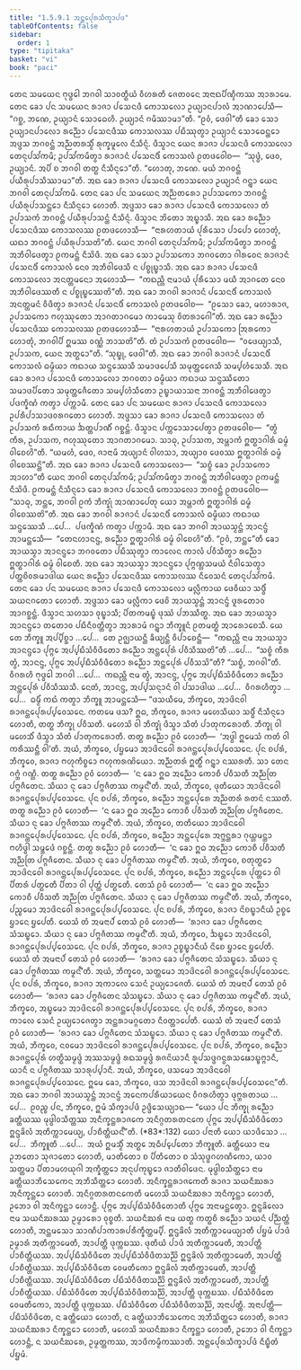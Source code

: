 ```yaml
---
title: "1.5.9.1 ᩋᨶ᩠ᨲᩮᨸᩩᩁᩈᩥᨠ᩠ᨡᩣᨸᨴ"
tableOfContents: false
sidebar:
  order: 1
type: "tipitaka"
basket: "vi"
book: "paci"
---
```



<DynamicBreadcrumb />

<Division number="494" book="paci">

<Paragraph number="1448" book="paci">
ᨲᩮᨶ ᩈᨾᨿᩮᨶ ᨻᩩᨴ᩠ᨵᩮᩤ ᨽᨣᩅᩤ ᩈᩣᩅᨲ᩠ᨳᩥᨿᩴ ᩅᩥᩉᩁᨲᩥ ᨩᩮᨲᩅᨶᩮ ᩋᨶᩣᨳᨸᩥᨱ᩠ᨯᩥᨠᩔ ᩋᩣᩁᩣᨾᩮ. ᨲᩮᨶ ᨡᩮᩣ ᨸᨶ ᩈᨾᨿᩮᨶ ᩁᩣᨩᩣ ᨸᩈᩮᨶᨴᩥ ᨠᩮᩣᩈᩃᩮᩣ ᩏᨿ᩠ᨿᩣᨶᨸᩣᩃᩴ ᩋᩣᨱᩣᨸᩮᩈᩥ—  “ᨣᨧ᩠ᨨ, ᨽᨱᩮ, ᩏᨿ᩠ᨿᩣᨶᩴ ᩈᩮᩣᨵᩮᩉᩥ. ᩏᨿ᩠ᨿᩣᨶᩴ ᨣᨾᩥᩔᩣᨾᩣ”ᨲᩥ. “ᩑᩅᩴ, ᨴᩮᩅᩤ”ᨲᩥ ᨡᩮᩣ ᩈᩮᩣ ᩏᨿ᩠ᨿᩣᨶᨸᩣᩃᩮᩣ ᩁᨬ᩠ᨬᩮᩣ ᨸᩈᩮᨶᨴᩥᩔ ᨠᩮᩣᩈᩃᩔ ᨸᨭᩥᩔᩩᨲ᩠ᩅᩣ ᩏᨿ᩠ᨿᩣᨶᩴ ᩈᩮᩣᨵᩮᨶ᩠ᨲᩮᩣ ᩋᨴ᩠ᨴᩈ ᨽᨣᩅᨶ᩠ᨲᩴ ᩋᨬ᩠ᨬᨲᩁᩈ᩠ᨾᩥᩴ ᩁᩩᨠ᩠ᨡᨾᩪᩃᩮ ᨶᩥᩈᩥᨶ᩠ᨶᩴ. ᨴᩥᩈ᩠ᩅᩣᨶ ᨿᩮᨶ ᩁᩣᨩᩣ ᨸᩈᩮᨶᨴᩥ ᨠᩮᩣᩈᩃᩮᩣ ᨲᩮᨶᩩᨸᩈᩘᨠᨾᩥ; ᩏᨸᩈᩘᨠᨾᩥᨲ᩠ᩅᩣ ᩁᩣᨩᩣᨶᩴ ᨸᩈᩮᨶᨴᩥᩴ ᨠᩮᩣᩈᩃᩴ ᩑᨲᨴᩅᩮᩤᨧ—  “ᩈᩩᨴ᩠ᨵᩴ, ᨴᩮᩅ, ᩏᨿ᩠ᨿᩣᨶᩴ. ᩋᨸᩥ ᨧ ᨽᨣᩅᩤ ᨲᨲ᩠ᨳ ᨶᩥᩈᩥᨶ᩠ᨶᩮᩣ”ᨲᩥ. “ᩉᩮᩣᨲᩩ, ᨽᨱᩮ. ᨾᨿᩴ ᨽᨣᩅᨶ᩠ᨲᩴ ᨸᨿᩥᩁᩩᨸᩣᩈᩥᩔᩣᨾᩣ”ᨲᩥ.
</Paragraph>

<Paragraph number="1449" book="paci">
ᩋᨳ ᨡᩮᩣ ᩁᩣᨩᩣ ᨸᩈᩮᨶᨴᩥ ᨠᩮᩣᩈᩃᩮᩣ ᩏᨿ᩠ᨿᩣᨶᩴ ᨣᨶ᩠ᨲ᩠ᩅᩣ ᨿᩮᨶ ᨽᨣᩅᩤ ᨲᩮᨶᩩᨸᩈᩘᨠᨾᩥ. ᨲᩮᨶ ᨡᩮᩣ ᨸᨶ ᩈᨾᨿᩮᨶ ᩋᨬ᩠ᨬᨲᩁᩮᩣ ᩏᨸᩣᩈᨠᩮᩣ ᨽᨣᩅᨶ᩠ᨲᩴ ᨸᨿᩥᩁᩩᨸᩣᩈᨶ᩠ᨲᩮᩣ ᨶᩥᩈᩥᨶ᩠ᨶᩮᩣ ᩉᩮᩣᨲᩥ. ᩋᨴ᩠ᨴᩈᩣ ᨡᩮᩣ ᩁᩣᨩᩣ ᨸᩈᩮᨶᨴᩥ ᨠᩮᩣᩈᩃᩮᩣ ᨲᩴ ᩏᨸᩣᩈᨠᩴ ᨽᨣᩅᨶ᩠ᨲᩴ ᨸᨿᩥᩁᩩᨸᩣᩈᨶ᩠ᨲᩴ ᨶᩥᩈᩥᨶ᩠ᨶᩴ. ᨴᩥᩈ᩠ᩅᩣᨶ ᨽᩦᨲᩮᩣ ᩋᨭ᩠ᨮᩣᩈᩥ. ᩋᨳ ᨡᩮᩣ ᩁᨬ᩠ᨬᩮᩣ ᨸᩈᩮᨶᨴᩥᩔ ᨠᩮᩣᩈᩃᩔ ᩑᨲᨴᩉᩮᩣᩈᩥ—  “ᨶᩣᩁᩉᨲᩣᨿᩴ ᨸᩩᩁᩥᩈᩮᩣ ᨸᩣᨸᩮᩣ ᩉᩮᩣᨲᩩᩴ, ᨿᨳᩣ ᨽᨣᩅᨶ᩠ᨲᩴ ᨸᨿᩥᩁᩩᨸᩣᩈᨲᩦ”ᨲᩥ. ᨿᩮᨶ ᨽᨣᩅᩤ ᨲᩮᨶᩩᨸᩈᩘᨠᨾᩥ; ᩏᨸᩈᩘᨠᨾᩥᨲ᩠ᩅᩣ ᨽᨣᩅᨶ᩠ᨲᩴ ᩋᨽᩥᩅᩤᨴᩮᨲ᩠ᩅᩣ ᩑᨠᨾᨶ᩠ᨲᩴ ᨶᩥᩈᩦᨴᩥ. ᩋᨳ ᨡᩮᩣ ᩈᩮᩣ ᩏᨸᩣᩈᨠᩮᩣ ᨽᨣᩅᨲᩮᩣ ᨣᩤᩁᩅᩮᨶ ᩁᩣᨩᩣᨶᩴ ᨸᩈᩮᨶᨴᩥᩴ ᨠᩮᩣᩈᩃᩴ ᨶᩮᩅ ᩋᨽᩥᩅᩤᨴᩮᩈᩥ ᨶ ᨸᨧ᩠ᨧᩩᨭ᩠ᨮᩣᩈᩥ. ᩋᨳ ᨡᩮᩣ ᩁᩣᨩᩣ ᨸᩈᩮᨶᨴᩥ ᨠᩮᩣᩈᩃᩮᩣ ᩋᨶᨲ᩠ᨲᨾᨶᩮᩣ ᩋᩉᩮᩣᩈᩥ—  “ᨠᨳᨬ᩠ᩉᩥ ᨶᩣᨾᩣᨿᩴ ᨸᩩᩁᩥᩈᩮᩣ ᨾᨿᩥ ᩋᩣᨣᨲᩮ ᨶᩮᩅ ᩋᨽᩥᩅᩤᨴᩮᩔᨲᩥ ᨶ ᨸᨧ᩠ᨧᩩᨭ᩠ᨮᩮᩔᨲᩦ”ᨲᩥ. ᩋᨳ ᨡᩮᩣ ᨽᨣᩅᩤ ᩁᩣᨩᩣᨶᩴ ᨸᩈᩮᨶᨴᩥᩴ ᨠᩮᩣᩈᩃᩴ ᩋᨶᨲ᩠ᨲᨾᨶᩴ ᩅᩥᨴᩥᨲ᩠ᩅᩣ ᩁᩣᨩᩣᨶᩴ ᨸᩈᩮᨶᨴᩥᩴ ᨠᩮᩣᩈᩃᩴ ᩑᨲᨴᩅᩮᩤᨧ—  “ᩑᩈᩮᩣ ᨡᩮᩣ, ᨾᩉᩣᩁᩣᨩ, ᩏᨸᩣᩈᨠᩮᩣ ᨻᩉᩩᩔᩩᨲᩮᩣ ᩋᩣᨣᨲᩣᨣᨾᩮᩣ ᨠᩣᨾᩮᩈᩩ ᩅᩦᨲᩁᩣᨣᩮᩤ”ᨲᩥ. ᩋᨳ ᨡᩮᩣ ᩁᨬ᩠ᨬᩮᩣ ᨸᩈᩮᨶᨴᩥᩔ ᨠᩮᩣᩈᩃᩔ ᩑᨲᨴᩉᩮᩣᩈᩥ—  “ᨶᩣᩁᩉᨲᩣᨿᩴ ᩏᨸᩣᩈᨠᩮᩣ ᩒᩁᨠᩮᩣ ᩉᩮᩣᨲᩩᩴ, ᨽᨣᩅᩤᨸᩥ ᩍᨾᩔ ᩅᨱ᩠ᨱᩴ ᨽᩣᩈᨲᩦ”ᨲᩥ. ᨲᩴ ᩏᨸᩣᩈᨠᩴ ᩑᨲᨴᩅᩮᩤᨧ—  “ᩅᨴᩮᨿ᩠ᨿᩣᩈᩥ, ᩏᨸᩣᩈᨠ, ᨿᩮᨶ ᩋᨲ᩠ᨳᩮᩣ”ᨲᩥ. “ᩈᩩᨭ᩠ᨮᩩ, ᨴᩮᩅᩤ”ᨲᩥ. ᩋᨳ ᨡᩮᩣ ᨽᨣᩅᩤ ᩁᩣᨩᩣᨶᩴ ᨸᩈᩮᨶᨴᩥᩴ ᨠᩮᩣᩈᩃᩴ ᨵᨾ᩠ᨾᩥᨿᩣ ᨠᨳᩣᨿ ᩈᨶ᩠ᨴᩔᩮᩈᩥ ᩈᨾᩣᨴᨸᩮᩈᩥ ᩈᨾᩩᨲ᩠ᨲᩮᨩᩮᩈᩥ ᩈᨾ᩠ᨸᩉᩴᩈᩮᩈᩥ. ᩋᨳ ᨡᩮᩣ ᩁᩣᨩᩣ ᨸᩈᩮᨶᨴᩥ ᨠᩮᩣᩈᩃᩮᩣ ᨽᨣᩅᨲᩣ ᨵᨾ᩠ᨾᩥᨿᩣ ᨠᨳᩣᨿ ᩈᨶ᩠ᨴᩔᩥᨲᩮᩣ ᩈᨾᩣᨴᨸᩥᨲᩮᩣ ᩈᨾᩩᨲ᩠ᨲᩮᨩᩥᨲᩮᩣ ᩈᨾ᩠ᨸᩉᩴᩈᩥᨲᩮᩣ ᩏᨭ᩠ᨮᩣᨿᩣᩈᨶᩣ ᨽᨣᩅᨶ᩠ᨲᩴ ᩋᨽᩥᩅᩤᨴᩮᨲ᩠ᩅᩣ ᨸᨴᨠ᩠ᨡᩥᨱᩴ ᨠᨲ᩠ᩅᩣ ᨸᨠ᩠ᨠᩣᨾᩥ.
</Paragraph>

</Division>
<Division number="495" book="paci">

<Paragraph number="1450" book="paci">
ᨲᩮᨶ ᨡᩮᩣ ᨸᨶ ᩈᨾᨿᩮᨶ ᩁᩣᨩᩣ ᨸᩈᩮᨶᨴᩥ ᨠᩮᩣᩈᩃᩮᩣ ᩏᨸᩁᩥᨸᩣᩈᩣᨴᩅᩁᨣᨲᩮᩣ ᩉᩮᩣᨲᩥ. ᩋᨴ᩠ᨴᩈᩣ ᨡᩮᩣ ᩁᩣᨩᩣ ᨸᩈᩮᨶᨴᩥ ᨠᩮᩣᩈᩃᩮᩣ ᨲᩴ ᩏᨸᩣᩈᨠᩴ ᩁᨳᩥᨠᩣᨿ ᨨᨲ᩠ᨲᨸᩣᨱᩥᩴ ᨣᨧ᩠ᨨᨶ᩠ᨲᩴ. ᨴᩥᩈ᩠ᩅᩣᨶ ᨸᨠ᩠ᨠᩮᩣᩈᩣᨸᩮᨲ᩠ᩅᩣ ᩑᨲᨴᩅᩮᩤᨧ—  “ᨲ᩠ᩅᩴ ᨠᩥᩁ, ᩏᨸᩣᩈᨠ, ᨻᩉᩩᩔᩩᨲᩮᩣ ᩋᩣᨣᨲᩣᨣᨾᩮᩣ. ᩈᩣᨵᩩ, ᩏᨸᩣᩈᨠ, ᩋᨾ᩠ᩉᩣᨠᩴ ᩍᨲ᩠ᨳᩣᨣᩤᩁᩴ ᨵᨾ᩠ᨾᩴ ᩅᩤᨧᩮᩉᩦ”ᨲᩥ. “ᨿᨾᩉᩴ, ᨴᩮᩅ, ᨩᩣᨶᩣᨾᩥ ᩋᨿ᩠ᨿᩣᨶᩴ ᩅᩤᩉᩈᩣ, ᩋᨿ᩠ᨿᩣᩅ ᨴᩮᩅᩔ ᩍᨲ᩠ᨳᩣᨣᩤᩁᩴ ᨵᨾ᩠ᨾᩴ ᩅᩤᨧᩮᩔᨶ᩠ᨲᩦ”ᨲᩥ. ᩋᨳ ᨡᩮᩣ ᩁᩣᨩᩣ ᨸᩈᩮᨶᨴᩥ ᨠᩮᩣᩈᩃᩮᩣ—  “ᩈᨧ᩠ᨧᩴ ᨡᩮᩣ ᩏᨸᩣᩈᨠᩮᩣ ᩋᩣᩉᩣ”ᨲᩥ ᨿᩮᨶ ᨽᨣᩅᩤ ᨲᩮᨶᩩᨸᩈᩘᨠᨾᩥ; ᩏᨸᩈᩘᨠᨾᩥᨲ᩠ᩅᩣ ᨽᨣᩅᨶ᩠ᨲᩴ ᩋᨽᩥᩅᩤᨴᩮᨲ᩠ᩅᩣ ᩑᨠᨾᨶ᩠ᨲᩴ ᨶᩥᩈᩦᨴᩥ. ᩑᨠᨾᨶ᩠ᨲᩴ ᨶᩥᩈᩥᨶ᩠ᨶᩮᩣ ᨡᩮᩣ ᩁᩣᨩᩣ ᨸᩈᩮᨶᨴᩥ ᨠᩮᩣᩈᩃᩮᩣ ᨽᨣᩅᨶ᩠ᨲᩴ ᩑᨲᨴᩅᩮᩤᨧ—  “ᩈᩣᨵᩩ, ᨽᨶ᩠ᨲᩮ, ᨽᨣᩅᩤ ᩑᨠᩴ ᨽᩥᨠ᩠ᨡᩩᩴ ᩋᩣᨱᩣᨸᩮᨲᩩ ᨿᩮᩣ ᩋᨾ᩠ᩉᩣᨠᩴ ᩍᨲ᩠ᨳᩣᨣᩤᩁᩴ ᨵᨾ᩠ᨾᩴ ᩅᩤᨧᩮᩔᨲᩦ”ᨲᩥ. ᩋᨳ ᨡᩮᩣ ᨽᨣᩅᩤ ᩁᩣᨩᩣᨶᩴ ᨸᩈᩮᨶᨴᩥᩴ ᨠᩮᩣᩈᩃᩴ ᨵᨾ᩠ᨾᩥᨿᩣ ᨠᨳᩣᨿ ᩈᨶ᩠ᨴᩔᩮᩈᩥ …ᨸᩮ…  ᨸᨴᨠ᩠ᨡᩥᨱᩴ ᨠᨲ᩠ᩅᩣ ᨸᨠ᩠ᨠᩣᨾᩥ. ᩋᨳ ᨡᩮᩣ ᨽᨣᩅᩤ ᩋᩣᨿᩈ᩠ᨾᨶ᩠ᨲᩴ ᩋᩣᨶᨶ᩠ᨴᩴ ᩋᩣᨾᨶ᩠ᨲᩮᩈᩥ—  “ᨲᩮᨶᩉᩣᨶᨶ᩠ᨴ, ᩁᨬ᩠ᨬᩮᩣ ᩍᨲ᩠ᨳᩣᨣᩤᩁᩴ ᨵᨾ᩠ᨾᩴ ᩅᩤᨧᩮᩉᩦ”ᨲᩥ. “ᩑᩅᩴ, ᨽᨶ᩠ᨲᩮ”ᨲᩥ ᨡᩮᩣ ᩋᩣᨿᩈ᩠ᨾᩣ ᩋᩣᨶᨶ᩠ᨴᩮᩣ ᨽᨣᩅᨲᩮᩣ ᨸᨭᩥᩔᩩᨲ᩠ᩅᩣ ᨠᩣᩃᩮᨶ ᨠᩣᩃᩴ ᨸᩅᩥᩈᩥᨲ᩠ᩅᩣ ᩁᨬ᩠ᨬᩮᩣ ᩍᨲ᩠ᨳᩣᨣᩤᩁᩴ ᨵᨾ᩠ᨾᩴ ᩅᩤᨧᩮᨲᩥ. ᩋᨳ ᨡᩮᩣ ᩋᩣᨿᩈ᩠ᨾᩣ ᩋᩣᨶᨶ᩠ᨴᩮᩣ ᨸᩩᨻ᩠ᨻᨱ᩠ᩉᩈᨾᨿᩴ ᨶᩥᩅᩤᩈᩮᨲ᩠ᩅᩣ ᨸᨲ᩠ᨲᨧᩦᩅᩁᨾᩣᨴᩤᨿ ᨿᩮᨶ ᩁᨬ᩠ᨬᩮᩣ ᨸᩈᩮᨶᨴᩥᩔ ᨠᩮᩣᩈᩃᩔ ᨶᩥᩅᩮᩈᨶᩴ ᨲᩮᨶᩩᨸᩈᩘᨠᨾᩥ.
</Paragraph>

</Division>
<Division number="496" book="paci">

<Paragraph number="1451" book="paci">
ᨲᩮᨶ ᨡᩮᩣ ᨸᨶ ᩈᨾᨿᩮᨶ ᩁᩣᨩᩣ ᨸᩈᩮᨶᨴᩥ ᨠᩮᩣᩈᩃᩮᩣ ᨾᩃᩖᩥᨠᩣᨿ ᨴᩮᩅᩥᨿᩣ ᩈᨴ᩠ᨵᩥᩴ ᩈᨿᨶᨣᨲᩮᩣ ᩉᩮᩣᨲᩥ. ᩋᨴ᩠ᨴᩈᩣ ᨡᩮᩣ ᨾᩃᩖᩥᨠᩣ ᨴᩮᩅᩦ ᩋᩣᨿᩈ᩠ᨾᨶ᩠ᨲᩴ ᩋᩣᨶᨶ᩠ᨴᩴ ᨴᩪᩁᨲᩮᩣᩅ ᩋᩣᨣᨧ᩠ᨨᨶ᩠ᨲᩴ. ᨴᩥᩈ᩠ᩅᩣᨶ ᩈᩉᩈᩣ ᩅᩩᨭ᩠ᨮᩣᩈᩥ; ᨸᩦᨲᨠᨾᨭ᩠ᨮᩴ ᨴᩩᩔᩴ ᨸᨽᩔᩥᨲ᩠ᨳ. ᩋᨳ ᨡᩮᩣ ᩋᩣᨿᩈ᩠ᨾᩣ ᩋᩣᨶᨶ᩠ᨴᩮᩣ ᨲᨲᩮᩣᩅ ᨸᨭᩥᨶᩥᩅᨲ᩠ᨲᩥᨲ᩠ᩅᩣ ᩋᩣᩁᩣᨾᩴ ᨣᨶ᩠ᨲ᩠ᩅᩣ ᨽᩥᨠ᩠ᨡᩪᨶᩴ ᩑᨲᨾᨲ᩠ᨳᩴ ᩋᩣᩁᩮᩣᨧᩮᩈᩥ. ᨿᩮ ᨲᩮ ᨽᩥᨠ᩠ᨡᩪ ᩋᨸ᩠ᨸᩥᨧ᩠ᨨᩣ …ᨸᩮ…  ᨲᩮ ᩏᨩ᩠ᨫᩣᨿᨶ᩠ᨲᩥ ᨡᩥᨿ᩠ᨿᨶ᩠ᨲᩥ ᩅᩥᨸᩣᨧᩮᨶ᩠ᨲᩥ—  “ᨠᨳᨬ᩠ᩉᩥ ᨶᩣᨾ ᩋᩣᨿᩈ᩠ᨾᩣ ᩋᩣᨶᨶ᩠ᨴᩮᩣ ᨸᩩᨻ᩠ᨻᩮ ᩋᨸ᩠ᨸᨭᩥᩈᩴᩅᩥᨴᩥᨲᩮᩣ ᩁᨬ᩠ᨬᩮᩣ ᩋᨶ᩠ᨲᩮᨸᩩᩁᩴ ᨸᩅᩥᩈᩥᩔᨲᩦ”ᨲᩥ …ᨸᩮ…  “ᩈᨧ᩠ᨧᩴ ᨠᩥᩁ ᨲ᩠ᩅᩴ, ᩋᩣᨶᨶ᩠ᨴ, ᨸᩩᨻ᩠ᨻᩮ ᩋᨸ᩠ᨸᨭᩥᩈᩴᩅᩥᨴᩥᨲᩮᩣ ᩁᨬ᩠ᨬᩮᩣ ᩋᨶ᩠ᨲᩮᨸᩩᩁᩴ ᨸᩅᩥᩈᩈᩦ”ᨲᩥ? “ᩈᨧ᩠ᨧᩴ, ᨽᨣᩅᩤ”ᨲᩥ. ᩅᩥᨣᩁᩉᩥ ᨻᩩᨴ᩠ᨵᩮᩤ ᨽᨣᩅᩤ …ᨸᩮ…  ᨠᨳᨬ᩠ᩉᩥ ᨶᩣᨾ ᨲ᩠ᩅᩴ, ᩋᩣᨶᨶ᩠ᨴ, ᨸᩩᨻ᩠ᨻᩮ ᩋᨸ᩠ᨸᨭᩥᩈᩴᩅᩥᨴᩥᨲᩮᩣ ᩁᨬ᩠ᨬᩮᩣ ᩋᨶ᩠ᨲᩮᨸᩩᩁᩴ ᨸᩅᩥᩈᩥᩔᩈᩥ. ᨶᩮᨲᩴ, ᩋᩣᨶᨶ᩠ᨴ, ᩋᨸ᩠ᨸᩈᨶ᩠ᨶᩣᨶᩴ ᩅᩤ ᨸᩈᩣᨴᩤᨿ …ᨸᩮ…  ᩅᩥᨣᩁᩉᩥᨲ᩠ᩅᩣ …ᨸᩮ…  ᨵᨾ᩠ᨾᩥᩴ ᨠᨳᩴ ᨠᨲ᩠ᩅᩣ ᨽᩥᨠ᩠ᨡᩪ ᩋᩣᨾᨶ᩠ᨲᩮᩈᩥ—
</Paragraph>

</Division>
<Division number="497" book="paci">

<Paragraph number="1452" book="paci">
“ᨴᩈᨿᩥᨾᩮ, ᨽᩥᨠ᩠ᨡᩅᩮ, ᩋᩣᨴᩦᨶᩅᩤ ᩁᩣᨩᨶ᩠ᨲᩮᨸᩩᩁᨸ᩠ᨸᩅᩮᩈᨶᩮ. ᨠᨲᨾᩮ ᨴᩈ? ᩍᨵ, ᨽᩥᨠ᩠ᨡᩅᩮ, ᩁᩣᨩᩣ ᨾᩉᩮᩈᩥᨿᩣ ᩈᨴ᩠ᨵᩥᩴ ᨶᩥᩈᩥᨶ᩠ᨶᩮᩣ ᩉᩮᩣᨲᩥ, ᨲᨲ᩠ᨳ ᨽᩥᨠ᩠ᨡᩩ ᨸᩅᩥᩈᨲᩥ. ᨾᩉᩮᩈᩦ ᩅᩤ ᨽᩥᨠ᩠ᨡᩩᩴ ᨴᩥᩈ᩠ᩅᩣ ᩈᩥᨲᩴ ᨸᩣᨲᩩᨠᩁᩮᩣᨲᩥ. ᨽᩥᨠ᩠ᨡᩩ ᩅᩤ ᨾᩉᩮᩈᩥᩴ ᨴᩥᩈ᩠ᩅᩣ ᩈᩥᨲᩴ ᨸᩣᨲᩩᨠᩁᩮᩣᨲᩥ. ᨲᨲ᩠ᨳ ᩁᨬ᩠ᨬᩮᩣ ᩑᩅᩴ ᩉᩮᩣᨲᩥ—  ‘ᩋᨴ᩠ᨵᩤ ᩍᨾᩮᩈᩴ ᨠᨲᩴ ᩅᩤ ᨠᩁᩥᩔᨶ᩠ᨲᩥ ᩅᩤ’ᨲᩥ. ᩋᨿᩴ, ᨽᩥᨠ᩠ᨡᩅᩮ, ᨸᨮᨾᩮᩣ ᩋᩣᨴᩦᨶᩅᩮᩤ ᩁᩣᨩᨶ᩠ᨲᩮᨸᩩᩁᨸ᩠ᨸᩅᩮᩈᨶᩮ.
</Paragraph>

<Paragraph number="1453" book="paci">
ᨸᩩᨶ ᨧᨸᩁᩴ, ᨽᩥᨠ᩠ᨡᩅᩮ, ᩁᩣᨩᩣ ᨻᩉᩩᨠᩥᨧ᩠ᨧᩮᩣ ᨻᩉᩩᨠᩁᨱᩦᨿᩮᩣ. ᩋᨬ᩠ᨬᨲᩁᩴ ᩍᨲ᩠ᨳᩥᩴ ᨣᨶ᩠ᨲ᩠ᩅᩣ ᨶᩔᩁᨲᩥ. ᩈᩣ ᨲᩮᨶ ᨣᨻ᩠ᨽᩴ ᨣᨱ᩠ᩉᩥ. ᨲᨲ᩠ᨳ ᩁᨬ᩠ᨬᩮᩣ ᩑᩅᩴ ᩉᩮᩣᨲᩥ—  ‘ᨶ ᨡᩮᩣ ᩍᨵ ᩋᨬ᩠ᨬᩮᩣ ᨠᩮᩣᨧᩥ ᨸᩅᩥᩈᨲᩥ ᩋᨬ᩠ᨬᨲᩕ ᨸᨻ᩠ᨻᨩᩥᨲᩮᨶ. ᩈᩥᨿᩣ ᨶᩩ ᨡᩮᩣ ᨸᨻ᩠ᨻᨩᩥᨲᩔ ᨠᨾ᩠ᨾᨶ᩺’ᨲᩥ. ᩋᨿᩴ, ᨽᩥᨠ᩠ᨡᩅᩮ, ᨴᩩᨲᩥᨿᩮᩣ ᩋᩣᨴᩦᨶᩅᩮᩤ ᩁᩣᨩᨶ᩠ᨲᩮᨸᩩᩁᨸ᩠ᨸᩅᩮᩈᨶᩮ.
</Paragraph>

<Paragraph number="1454" book="paci">
ᨸᩩᨶ ᨧᨸᩁᩴ, ᨽᩥᨠ᩠ᨡᩅᩮ, ᩁᨬ᩠ᨬᩮᩣ ᩋᨶ᩠ᨲᩮᨸᩩᩁᩮ ᩋᨬ᩠ᨬᨲᩁᩴ ᩁᨲᨶᩴ ᨶᩔᨲᩥ. ᨲᨲ᩠ᨳ ᩁᨬ᩠ᨬᩮᩣ ᩑᩅᩴ ᩉᩮᩣᨲᩥ—  ‘ᨶ ᨡᩮᩣ ᩍᨵ ᩋᨬ᩠ᨬᩮᩣ ᨠᩮᩣᨧᩥ ᨸᩅᩥᩈᨲᩥ ᩋᨬ᩠ᨬᨲᩕ ᨸᨻ᩠ᨻᨩᩥᨲᩮᨶ. ᩈᩥᨿᩣ ᨶᩩ ᨡᩮᩣ ᨸᨻ᩠ᨻᨩᩥᨲᩔ ᨠᨾ᩠ᨾᨶ᩺’ᨲᩥ. ᩋᨿᩴ, ᨽᩥᨠ᩠ᨡᩅᩮ, ᨲᨲᩥᨿᩮᩣ ᩋᩣᨴᩦᨶᩅᩮᩤ ᩁᩣᨩᨶ᩠ᨲᩮᨸᩩᩁᨸ᩠ᨸᩅᩮᩈᨶᩮ.
</Paragraph>

<Paragraph number="1455" book="paci">
ᨸᩩᨶ ᨧᨸᩁᩴ, ᨽᩥᨠ᩠ᨡᩅᩮ, ᩁᨬ᩠ᨬᩮᩣ ᩋᨶ᩠ᨲᩮᨸᩩᩁᩮ ᩋᨻ᩠ᨽᨶ᩠ᨲᩁᩣ ᨣᩩᨿ᩠ᩉᨾᨶ᩠ᨲᩣ ᨻᩉᩥᨴ᩠ᨵᩤ ᩈᨾ᩠ᨽᩮᨴᩴ ᨣᨧ᩠ᨨᨶ᩠ᨲᩥ. ᨲᨲ᩠ᨳ ᩁᨬ᩠ᨬᩮᩣ ᩑᩅᩴ ᩉᩮᩣᨲᩥ—  ‘ᨶ ᨡᩮᩣ ᩍᨵ ᩋᨬ᩠ᨬᩮᩣ ᨠᩮᩣᨧᩥ ᨸᩅᩥᩈᨲᩥ ᩋᨬ᩠ᨬᨲᩕ ᨸᨻ᩠ᨻᨩᩥᨲᩮᨶ. ᩈᩥᨿᩣ ᨶᩩ ᨡᩮᩣ ᨸᨻ᩠ᨻᨩᩥᨲᩔ ᨠᨾ᩠ᨾᨶ᩺’ᨲᩥ. ᩋᨿᩴ, ᨽᩥᨠ᩠ᨡᩅᩮ, ᨧᨲᩩᨲ᩠ᨳᩮᩣ ᩋᩣᨴᩦᨶᩅᩮᩤ ᩁᩣᨩᨶ᩠ᨲᩮᨸᩩᩁᨸ᩠ᨸᩅᩮᩈᨶᩮ.
</Paragraph>

<Paragraph number="1456" book="paci">
ᨸᩩᨶ ᨧᨸᩁᩴ, ᨽᩥᨠ᩠ᨡᩅᩮ, ᩁᨬ᩠ᨬᩮᩣ ᩋᨶ᩠ᨲᩮᨸᩩᩁᩮ ᨸᩩᨲ᩠ᨲᩮᩣ ᩅᩤ ᨸᩥᨲᩁᩴ ᨸᨲ᩠ᨳᩮᨲᩥ ᨸᩥᨲᩣ ᩅᩤ ᨸᩩᨲ᩠ᨲᩴ ᨸᨲ᩠ᨳᩮᨲᩥ. ᨲᩮᩈᩴ ᩑᩅᩴ ᩉᩮᩣᨲᩥ—  ‘ᨶ ᨡᩮᩣ ᩍᨵ ᩋᨬ᩠ᨬᩮᩣ ᨠᩮᩣᨧᩥ ᨸᩅᩥᩈᨲᩥ ᩋᨬ᩠ᨬᨲᩕ ᨸᨻ᩠ᨻᨩᩥᨲᩮᨶ. ᩈᩥᨿᩣ ᨶᩩ ᨡᩮᩣ ᨸᨻ᩠ᨻᨩᩥᨲᩔ ᨠᨾ᩠ᨾᨶ᩺’ᨲᩥ. ᩋᨿᩴ, ᨽᩥᨠ᩠ᨡᩅᩮ, ᨸᨬ᩠ᨧᨾᩮᩣ ᩋᩣᨴᩦᨶᩅᩮᩤ ᩁᩣᨩᨶ᩠ᨲᩮᨸᩩᩁᨸ᩠ᨸᩅᩮᩈᨶᩮ.
</Paragraph>

<Paragraph number="1457" book="paci">
ᨸᩩᨶ ᨧᨸᩁᩴ, ᨽᩥᨠ᩠ᨡᩅᩮ, ᩁᩣᨩᩣ ᨶᩦᨧᨭ᩠ᨮᩣᨶᩥᨿᩴ ᩏᨧ᩠ᨧᩮ ᨮᩣᨶᩮ ᨮᨸᩮᨲᩥ. ᨿᩮᩈᩴ ᨲᩴ ᩋᨾᨶᩣᨸᩴ ᨲᩮᩈᩴ ᩑᩅᩴ ᩉᩮᩣᨲᩥ—  ‘ᩁᩣᨩᩣ ᨡᩮᩣ ᨸᨻ᩠ᨻᨩᩥᨲᩮᨶ ᩈᩴᩈᨭ᩠ᨮᩮᩣ. ᩈᩥᨿᩣ ᨶᩩ ᨡᩮᩣ ᨸᨻ᩠ᨻᨩᩥᨲᩔ ᨠᨾ᩠ᨾᨶ᩺’ᨲᩥ. ᩋᨿᩴ, ᨽᩥᨠ᩠ᨡᩅᩮ, ᨨᨭ᩠ᨮᩮᩣ ᩋᩣᨴᩦᨶᩅᩮᩤ, ᩁᩣᨩᨶ᩠ᨲᩮᨸᩩᩁᨸ᩠ᨸᩅᩮᩈᨶᩮ.
</Paragraph>

<Paragraph number="1458" book="paci">
ᨸᩩᨶ ᨧᨸᩁᩴ, ᨽᩥᨠ᩠ᨡᩅᩮ, ᩁᩣᨩᩣ ᩏᨧ᩠ᨧᨭ᩠ᨮᩣᨶᩥᨿᩴ ᨶᩦᨧᩮ ᨮᩣᨶᩮ ᨮᨸᩮᨲᩥ. ᨿᩮᩈᩴ ᨲᩴ ᩋᨾᨶᩣᨸᩴ ᨲᩮᩈᩴ ᩑᩅᩴ ᩉᩮᩣᨲᩥ—  ‘ᩁᩣᨩᩣ ᨡᩮᩣ ᨸᨻ᩠ᨻᨩᩥᨲᩮᨶ ᩈᩴᩈᨭ᩠ᨮᩮᩣ. ᩈᩥᨿᩣ ᨶᩩ ᨡᩮᩣ ᨸᨻ᩠ᨻᨩᩥᨲᩔ ᨠᨾ᩠ᨾᨶ᩺’ᨲᩥ. ᩋᨿᩴ, ᨽᩥᨠ᩠ᨡᩅᩮ, ᩈᨲ᩠ᨲᨾᩮᩣ ᩋᩣᨴᩦᨶᩅᩮᩤ ᩁᩣᨩᨶ᩠ᨲᩮᨸᩩᩁᨸ᩠ᨸᩅᩮᩈᨶᩮ.
</Paragraph>

<Paragraph number="1459" book="paci">
ᨸᩩᨶ ᨧᨸᩁᩴ, ᨽᩥᨠ᩠ᨡᩅᩮ, ᩁᩣᨩᩣ ᩋᨠᩣᩃᩮ ᩈᩮᨶᩴ ᩏᨿ᩠ᨿᩮᩣᨩᩮᨲᩥ. ᨿᩮᩈᩴ ᨲᩴ ᩋᨾᨶᩣᨸᩴ ᨲᩮᩈᩴ ᩑᩅᩴ ᩉᩮᩣᨲᩥ—  ‘ᩁᩣᨩᩣ ᨡᩮᩣ ᨸᨻ᩠ᨻᨩᩥᨲᩮᨶ ᩈᩴᩈᨭ᩠ᨮᩮᩣ. ᩈᩥᨿᩣ ᨶᩩ ᨡᩮᩣ ᨸᨻ᩠ᨻᨩᩥᨲᩔ ᨠᨾ᩠ᨾᨶ᩺’ᨲᩥ. ᩋᨿᩴ, ᨽᩥᨠ᩠ᨡᩅᩮ, ᩋᨭ᩠ᨮᨾᩮᩣ ᩋᩣᨴᩦᨶᩅᩮᩤ ᩁᩣᨩᨶ᩠ᨲᩮᨸᩩᩁᨸ᩠ᨸᩅᩮᩈᨶᩮ.
</Paragraph>

<Paragraph number="1460" book="paci">
ᨸᩩᨶ ᨧᨸᩁᩴ, ᨽᩥᨠ᩠ᨡᩅᩮ, ᩁᩣᨩᩣ ᨠᩣᩃᩮ ᩈᩮᨶᩴ ᩏᨿ᩠ᨿᩮᩣᨩᩮᨲ᩠ᩅᩣ ᩋᨶ᩠ᨲᩁᩣᨾᨣ᩠ᨣᨲᩮᩣ ᨶᩥᩅᨲ᩠ᨲᩣᨸᩮᨲᩥ. ᨿᩮᩈᩴ ᨲᩴ ᩋᨾᨶᩣᨸᩴ ᨲᩮᩈᩴ ᩑᩅᩴ ᩉᩮᩣᨲᩥ—  ‘ᩁᩣᨩᩣ ᨡᩮᩣ ᨸᨻ᩠ᨻᨩᩥᨲᩮᨶ ᩈᩴᩈᨭ᩠ᨮᩮᩣ. ᩈᩥᨿᩣ ᨶᩩ ᨡᩮᩣ ᨸᨻ᩠ᨻᨩᩥᨲᩔ ᨠᨾ᩠ᨾᨶ᩺’ᨲᩥ. ᩋᨿᩴ, ᨽᩥᨠ᩠ᨡᩅᩮ, ᨶᩅᨾᩮᩣ ᩋᩣᨴᩦᨶᩅᩮᩤ ᩁᩣᨩᨶ᩠ᨲᩮᨸᩩᩁᨸ᩠ᨸᩅᩮᩈᨶᩮ.
</Paragraph>

<Paragraph number="1461" book="paci">
ᨸᩩᨶ ᨧᨸᩁᩴ, ᨽᩥᨠ᩠ᨡᩅᩮ, ᩁᨬ᩠ᨬᩮᩣ ᩁᩣᨩᨶ᩠ᨲᩮᨸᩩᩁᩴ ᩉᨲ᩠ᨳᩥᩈᨾ᩠ᨾᨴ᩠ᨴᩴ ᩋᩔᩈᨾ᩠ᨾᨴ᩠ᨴᩴ ᩁᨳᩈᨾ᩠ᨾᨴ᩠ᨴᩴ ᩁᨩᨶᩦᨿᩣᨶᩥ ᩁᩪᨸᩈᨴ᩠ᨴᨣᨶ᩠ᨵᩁᩈᨹᩮᩣᨭ᩠ᨮᨻ᩠ᨻᩣᨶᩥ, ᨿᩣᨶᩥ ᨶ ᨸᨻ᩠ᨻᨩᩥᨲᩔ ᩈᩣᩁᩩᨸ᩠ᨸᩣᨶᩥ. ᩋᨿᩴ, ᨽᩥᨠ᩠ᨡᩅᩮ, ᨴᩈᨾᩮᩣ ᩋᩣᨴᩦᨶᩅᩮᩤ ᩁᩣᨩᨶ᩠ᨲᩮᨸᩩᩁᨸ᩠ᨸᩅᩮᩈᨶᩮ. ᩍᨾᩮ ᨡᩮᩣ, ᨽᩥᨠ᩠ᨡᩅᩮ, ᨴᩈ ᩋᩣᨴᩦᨶᩅᩤ ᩁᩣᨩᨶ᩠ᨲᩮᨸᩩᩁᨸ᩠ᨸᩅᩮᩈᨶᩮ”ᨲᩥ. ᩋᨳ ᨡᩮᩣ ᨽᨣᩅᩤ ᩋᩣᨿᩈ᩠ᨾᨶ᩠ᨲᩴ ᩋᩣᨶᨶ᩠ᨴᩴ ᩋᨶᩮᨠᨸᩁᩥᨿᩣᨿᩮᨶ ᩅᩥᨣᩁᩉᩥᨲ᩠ᩅᩣ ᨴᩩᨻ᩠ᨽᩁᨲᩣᨿ …ᨸᩮ…  ᩑᩅᨬ᩠ᨧ ᨸᨶ, ᨽᩥᨠ᩠ᨡᩅᩮ, ᩍᨾᩴ ᩈᩥᨠ᩠ᨡᩣᨸᨴᩴ ᩏᨴ᩠ᨴᩥᩈᩮᨿ᩠ᨿᩣᨳ—
</Paragraph>

</Division>
<Division number="498" book="paci">

<Paragraph number="1462" book="paci">
<Emphasis>“ᨿᩮᩣ ᨸᨶ ᨽᩥᨠ᩠ᨡᩩ ᩁᨬ᩠ᨬᩮᩣ ᨡᨲ᩠ᨲᩥᨿᩔ ᨾᩩᨴ᩠ᨵᩤᩅᩈᩥᨲ᩠ᨲᩔ ᩋᨶᩥᨠ᩠ᨡᨶ᩠ᨲᩁᩣᨩᨠᩮ ᩋᨶᩥᨣ᩠ᨣᨲᩁᨲᨶᨠᩮ ᨸᩩᨻ᩠ᨻᩮ ᩋᨸ᩠ᨸᨭᩥᩈᩴᩅᩥᨴᩥᨲᩮᩣ ᩍᨶ᩠ᨴᨡᩦᩃᩴ ᩋᨲᩥᨠ᩠ᨠᩣᨾᩮᨿ᩠ᨿ, ᨸᩣᨧᩥᨲ᩠ᨲᩥᨿᨶ᩺”</Emphasis>ᨲᩥ. (*83*:<Emphasis>132</Emphasis>)
</Paragraph>

</Division>
<Division number="499" book="paci">

<Paragraph number="1463" book="paci">
<Emphasis>ᨿᩮᩣ ᨸᨶᩣ</Emphasis>ᨲᩥ ᨿᩮᩣ ᨿᩣᨴᩥᩈᩮᩣ …ᨸᩮ…  <Emphasis>ᨽᩥᨠ᩠ᨡᩪ</Emphasis>ᨲᩥ …ᨸᩮ…  ᩋᨿᩴ ᩍᨾᩈ᩠ᨾᩥᩴ ᩋᨲ᩠ᨳᩮ ᩋᨵᩥᨸ᩠ᨸᩮᨲᩮᩣ ᨽᩥᨠ᩠ᨡᩪᨲᩥ.
</Paragraph>

<Paragraph number="1464" book="paci">
<Emphasis>ᨡᨲ᩠ᨲᩥᨿᩮᩣ</Emphasis> ᨶᩣᨾ ᩏᨽᨲᩮᩣ ᩈᩩᨩᩣᨲᩮᩣ ᩉᩮᩣᨲᩥ, ᨾᩣᨲᩥᨲᩮᩣ ᨧ ᨸᩥᨲᩥᨲᩮᩣ ᨧ ᩈᩴᩈᩩᨴ᩠ᨵᨣᩉᨱᩥᨠᩮᩣ, ᨿᩣᩅ ᩈᨲ᩠ᨲᨾᩣ ᨸᩥᨲᩣᨾᩉᨿᩩᨣᩤ ᩋᨠ᩠ᨡᩥᨲ᩠ᨲᩮᩣ ᩋᨶᩩᨸᨠᩩᨭ᩠ᨮᩮᩣ ᨩᩣᨲᩥᩅᩤᨴᩮᨶ.
</Paragraph>

<Paragraph number="1465" book="paci">
<Emphasis>ᨾᩩᨴ᩠ᨵᩤᩅᩈᩥᨲ᩠ᨲᩮᩣ</Emphasis> ᨶᩣᨾ ᨡᨲ᩠ᨲᩥᨿᩣᨽᩥᩈᩮᨠᩮᨶ ᩋᨽᩥᩈᩥᨲ᩠ᨲᩮᩣ ᩉᩮᩣᨲᩥ.
</Paragraph>

<Paragraph number="1466" book="paci">
<Emphasis>ᩋᨶᩥᨠ᩠ᨡᨶ᩠ᨲᩁᩣᨩᨠᩮ</Emphasis>ᨲᩥ ᩁᩣᨩᩣ ᩈᨿᨶᩥᨥᩁᩣ ᩋᨶᩥᨠ᩠ᨡᨶ᩠ᨲᩮᩣ ᩉᩮᩣᨲᩥ.
</Paragraph>

<Paragraph number="1467" book="paci">
<Emphasis>ᩋᨶᩥᨣ᩠ᨣᨲᩁᨲᨶᨠᩮ</Emphasis>ᨲᩥ ᨾᩉᩮᩈᩦ ᩈᨿᨶᩥᨥᩁᩣ ᩋᨶᩥᨠ᩠ᨡᨶ᩠ᨲᩣ ᩉᩮᩣᨲᩥ, ᩏᨽᩮᩣ ᩅᩤ ᩋᨶᩥᨠ᩠ᨡᨶ᩠ᨲᩣ ᩉᩮᩣᨶ᩠ᨲᩥ.
</Paragraph>

<Paragraph number="1468" book="paci">
<Emphasis>ᨸᩩᨻ᩠ᨻᩮ ᩋᨸ᩠ᨸᨭᩥᩈᩴᩅᩥᨴᩥᨲᩮᩣ</Emphasis>ᨲᩥ ᨸᩩᨻ᩠ᨻᩮ ᩋᨶᩣᨾᨶ᩠ᨲᩮᨲ᩠ᩅᩣ.
</Paragraph>

<Paragraph number="1469" book="paci">
<Emphasis>ᩍᨶ᩠ᨴᨡᩦᩃᩮᩣ</Emphasis> ᨶᩣᨾ ᩈᨿᨶᩥᨥᩁᩔ ᩏᨾ᩠ᨾᩣᩁᩮᩣ ᩅᩩᨧ᩠ᨧᨲᩥ.
</Paragraph>

<Paragraph number="1470" book="paci">
<Emphasis>ᩈᨿᨶᩥᨥᩁᩴ</Emphasis> ᨶᩣᨾ ᨿᨲ᩠ᨳ ᨠᨲ᩠ᨳᨧᩥ ᩁᨬ᩠ᨬᩮᩣ ᩈᨿᨶᩴ ᨸᨬ᩠ᨬᨲ᩠ᨲᩴ ᩉᩮᩣᨲᩥ, ᩋᨶ᩠ᨲᨾᩈᩮᩣ ᩈᩣᨱᩥᨸᩣᨠᩣᩁᨸᩁᩥᨠ᩠ᨡᩥᨲ᩠ᨲᨾ᩠ᨸᩥ.
</Paragraph>

<Paragraph number="1471" book="paci">
<Emphasis>ᩍᨶ᩠ᨴᨡᩦᩃᩴ ᩋᨲᩥᨠ᩠ᨠᩣᨾᩮᨿ᩠ᨿᩣ</Emphasis>ᨲᩥ ᨸᨮᨾᩴ ᨸᩣᨴᩴ ᩏᨾ᩠ᨾᩣᩁᩴ ᩋᨲᩥᨠ᩠ᨠᩣᨾᩮᨲᩥ, ᩋᩣᨸᨲ᩠ᨲᩥ ᨴᩩᨠ᩠ᨠᨭᩔ. ᨴᩩᨲᩥᨿᩴ ᨸᩣᨴᩴ ᩋᨲᩥᨠ᩠ᨠᩣᨾᩮᨲᩥ, ᩋᩣᨸᨲ᩠ᨲᩥ ᨸᩣᨧᩥᨲ᩠ᨲᩥᨿᩔ.
</Paragraph>

</Division>
<Division number="500" book="paci">

<Paragraph number="1472" book="paci">
ᩋᨸ᩠ᨸᨭᩥᩈᩴᩅᩥᨴᩥᨲᩮ ᩋᨸ᩠ᨸᨭᩥᩈᩴᩅᩥᨴᩥᨲᩈᨬ᩠ᨬᩦ ᩍᨶ᩠ᨴᨡᩦᩃᩴ ᩋᨲᩥᨠ᩠ᨠᩣᨾᩮᨲᩥ, ᩋᩣᨸᨲ᩠ᨲᩥ ᨸᩣᨧᩥᨲ᩠ᨲᩥᨿᩔ. ᩋᨸ᩠ᨸᨭᩥᩈᩴᩅᩥᨴᩥᨲᩮ ᩅᩮᨾᨲᩥᨠᩮᩣ ᩍᨶ᩠ᨴᨡᩦᩃᩴ ᩋᨲᩥᨠ᩠ᨠᩣᨾᩮᨲᩥ, ᩋᩣᨸᨲ᩠ᨲᩥ ᨸᩣᨧᩥᨲ᩠ᨲᩥᨿᩔ. ᩋᨸ᩠ᨸᨭᩥᩈᩴᩅᩥᨴᩥᨲᩮ ᨸᨭᩥᩈᩴᩅᩥᨴᩥᨲᩈᨬ᩠ᨬᩦ ᩍᨶ᩠ᨴᨡᩦᩃᩴ ᩋᨲᩥᨠ᩠ᨠᩣᨾᩮᨲᩥ, ᩋᩣᨸᨲ᩠ᨲᩥ ᨸᩣᨧᩥᨲ᩠ᨲᩥᨿᩔ.
</Paragraph>

<Paragraph number="1473" book="paci">
ᨸᨭᩥᩈᩴᩅᩥᨴᩥᨲᩮ ᩋᨸ᩠ᨸᨭᩥᩈᩴᩅᩥᨴᩥᨲᩈᨬ᩠ᨬᩦ, ᩋᩣᨸᨲ᩠ᨲᩥ ᨴᩩᨠ᩠ᨠᨭᩔ. ᨸᨭᩥᩈᩴᩅᩥᨴᩥᨲᩮ ᩅᩮᨾᨲᩥᨠᩮᩣ, ᩋᩣᨸᨲ᩠ᨲᩥ ᨴᩩᨠ᩠ᨠᨭᩔ. ᨸᨭᩥᩈᩴᩅᩥᨴᩥᨲᩮ ᨸᨭᩥᩈᩴᩅᩥᨴᩥᨲᩈᨬ᩠ᨬᩦ, ᩋᨶᩣᨸᨲ᩠ᨲᩥ.
</Paragraph>

</Division>
<Division number="501" book="paci">

<Paragraph number="1474" book="paci">
ᩋᨶᩣᨸᨲ᩠ᨲᩥ—  ᨸᨭᩥᩈᩴᩅᩥᨴᩥᨲᩮ, ᨶ ᨡᨲ᩠ᨲᩥᨿᩮᩣ ᩉᩮᩣᨲᩥ, ᨶ ᨡᨲ᩠ᨲᩥᨿᩣᨽᩥᩈᩮᨠᩮᨶ ᩋᨽᩥᩈᩥᨲ᩠ᨲᩮᩣ ᩉᩮᩣᨲᩥ, ᩁᩣᨩᩣ ᩈᨿᨶᩥᨥᩁᩣ ᨶᩥᨠ᩠ᨡᨶ᩠ᨲᩮᩣ ᩉᩮᩣᨲᩥ, ᨾᩉᩮᩈᩦ ᩈᨿᨶᩥᨥᩁᩣ ᨶᩥᨠ᩠ᨡᨶ᩠ᨲᩣ ᩉᩮᩣᨲᩥ, ᩏᨽᩮᩣ ᩅᩤ ᨶᩥᨠ᩠ᨡᨶ᩠ᨲᩣ ᩉᩮᩣᨶ᩠ᨲᩥ, ᨶ ᩈᨿᨶᩥᨥᩁᩮ, ᩏᨾ᩠ᨾᨲ᩠ᨲᨠᩔ, ᩋᩣᨴᩥᨠᨾ᩠ᨾᩥᨠᩔᩣᨲᩥ.

</Paragraph>
</Division>

<Paragraph number="1475" type="center" book="paci">
ᩋᨶ᩠ᨲᩮᨸᩩᩁᩈᩥᨠ᩠ᨡᩣᨸᨴᩴ ᨶᩥᨭ᩠ᨮᩥᨲᩴ ᨸᨮᨾᩴ.
</Paragraph>